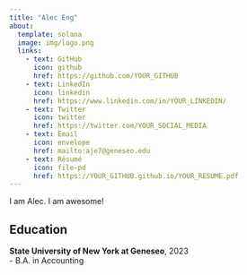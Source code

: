 ```yaml
---
title: "Alec Eng" 
about:
  template: solana
  image: img/logo.png
  links:
    - text: GitHub
      icon: github
      href: https://github.com/YOUR_GITHUB
    - text: LinkedIn
      icon: linkedin
      href: https://www.linkedin.com/in/YOUR_LINKEDIN/
    - text: Twitter
      icon: twitter
      href: https://twitter.com/YOUR_SOCIAL_MEDIA
    - text: Email
      icon: envelope
      href: mailto:aje7@geneseo.edu
    - text: Résumé
      icon: file-pd
      href: https://YOUR_GITHUB.github.io/YOUR_RESUME.pdf
---
```



I am Alec. I am awesome!


## Education

**State University of New York at Geneseo**, 2023<br>
- B.A. in Accounting<br>
